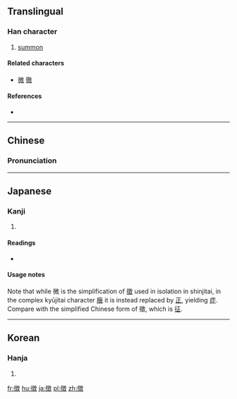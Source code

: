 {{also|征|徵|微}}
==Translingual==
{{ja-forms|徴|[[征]]|[[徵]]}}

===Han character===
{{Han char|rn=60|rad=彳|as=11|sn=14|four=|canj=竹人山土大 (HOUGK), X竹人山土 (XHOUG)|ids=⿲彳⿱山王攵}}

# [[summon]]

====Related characters====
* [[微]] [[徹]] <!-- Other 彳 + X + 攵 -->

====References====
* {{Han ref|kx=0370.401|dkj=10238|dj=0697.250|hdz=20840.070|uh=5FB4|ud=24500}}

----

==Chinese==

===Pronunciation===
{{zh-pron
|m=zhēng,zhǐ
|c=
|ma=
}}

----

==Japanese==

===Kanji===
{{ja-kanji|grade=c|rs=彳11}}

# {{defn|lang=ja|sort=彳11}}

====Readings====
* {{ja-readings|on=[[ちょう]] (chō), [[ち]] (chi)|kun=[[しるし]] (shirushi), [[めす]] (mesu)}}

====Usage notes====
Note that while 微 is the simplification of [[徵]] used in isolation in shinjitai, in the complex kyūjitai character [[癥]] it is instead replaced by [[正]], yielding [[症]]. Compare with the simplified Chinese form of 徵, which is [[征]].

----

==Korean==

===Hanja===
{{ko-hanja|hangeul=[[징]], [[치]]|eumhun=|rv=jing, chi|mr=ching, ch'i|y=cing, chi}}

# {{defn|lang=ko|sort=彳11}}

[[fr:徴]]
[[hu:徴]]
[[ja:徴]]
[[pl:徴]]
[[zh:徴]]